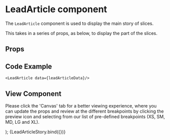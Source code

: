 
<Meta
  title="Newskit Components/Slices/LeadArticle"
  component={LeadArticle}
/>

# LeadArticle component
The `LeadArticle` component is used to display the main story of slices.

This takes in a series of props, as below, to display the part of the slices.

## Props
<Props of={LeadArticle} />

## Code Example
`<LeadArticle data={leadArticleData}/>`

## View Component
Please click the 'Canvas' tab for a better viewing experience, where you can update the props and review at the different breakpoints by clicking the preview icon and selecting from our list of pre-defined breakpoints (XS, SM, MD, LG and XL).

  <NewsKitProvider theme={TimesWebLightTheme}>
    <LeadArticle {...{headline, color, flag, standfirst, bylines, tagL1, caption, images, url, tag, imageTop}} />
  </NewsKitProvider>
);

<Story name="LeadArticle" args={{...leadArticleData}}>
  {LeadArticleStory.bind({})}
</Story>